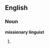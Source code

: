==English==

===Noun===
'''missionary linguist'''

# {{alternative spelling of|missionary-linguist}}
